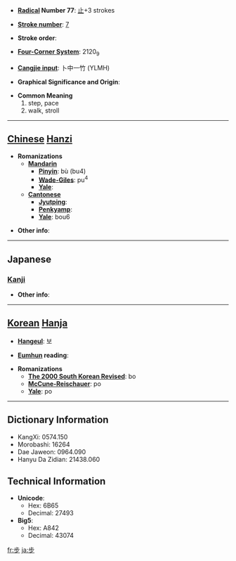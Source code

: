 * '''[[Wiktionary:Chinese radical index| Radical]] Number 77''': [[Wiktionary:Chinese radical index 止|止]]+3 strokes

* '''[[Wiktionary:Chinese total strokes index|Stroke number]]''': [[Wiktionary:Chinese total strokes index 7|7]]

* '''Stroke order''': 

* '''[[Wiktionary:Chinese four corner index|Four-Corner System]]''': 2120<sub>9</sub>

* '''[[Wiktionary:Chinese Cangjie index|Cangjie input]]''': 卜中一竹 (YLMH)

* '''Graphical Significance and Origin''': 

* '''Common Meaning'''
*#step, pace
*# walk, stroll


----

== [[Chinese]] [[Hanzi]] ==

* '''Romanizations'''
** '''[[Mandarin]]'''
*** '''[[Pinyin]]''': bù (bu4)
*** '''[[Wade-Giles]]''': pu<sup>4</sup>
*** '''[[Yale]]''': 
** '''[[Cantonese]]'''
*** '''[[Jyutping]]''':
*** '''[[Penkyamp]]''': 
*** '''[[Yale]]''': bou6

* '''Other info''': 

----

==Japanese==
===[[Kanji]]===
{{kanji|on readings=[[ほ]] (ho), [[ぶ]] (bu), [[ふ]] (fu)|kun readings=[[あるく]] (aruku), [[あゆむ]] (ayumu), [[あゆみ]] (ayumi)}}

* '''Other info''':  

----

== [[Korean]] [[Hanja]] ==

* '''[[Hangeul]]''': 보

* '''[[Eumhun]] reading''': 

* '''Romanizations'''
** '''[[The 2000 South Korean Revised Romanization|The 2000 South Korean Revised]]''': bo
** '''[[McCune-Reischauer]]''': po
** '''[[Yale]]''': po

----

== Dictionary Information ==

* KangXi: 0574.150
* Morobashi: 16264
* Dae Jaweon: 0964.090
* Hanyu Da Zidian: 21438.060

== Technical Information ==

* '''Unicode''':
** Hex: 6B65
** Decimal: 27493
* '''Big5''':
** Hex: A842
** Decimal: 43074

[[fr:步]]
[[ja:步]]